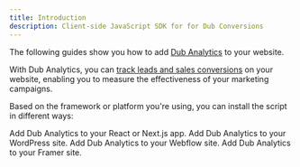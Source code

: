 ```yaml
---
title: Introduction
description: Client-side JavaScript SDK for for Dub Conversions
---
```


The following guides show you how to add [Dub Analytics](https://github.com/dubinc/analytics) to your website.

With Dub Analytics, you can [track leads and sales conversions](/conversions/quickstart) on your website, enabling you to measure the effectiveness of your marketing campaigns.

Based on the framework or platform you're using, you can install the script in different ways:

<CardGroup>
  <Card
    title="React"
    icon="react"
    href="/sdks/client-side/installation-guides/react"
    horizontal
  >
    Add Dub Analytics to your React or Next.js app.
  </Card>
  <Card
    title="WordPress"
    icon="wordpress"
    href="/sdks/client-side/installation-guides/wordpress"
    horizontal
  >
    Add Dub Analytics to your WordPress site.
  </Card>
  <Card
    title="Webflow"
    icon="webflow"
    href="/sdks/client-side/installation-guides/webflow"
    horizontal
  >
    Add Dub Analytics to your Webflow site.
  </Card>
  <Card
    title="Framer"
    icon="framer"
    href="/sdks/client-side/installation-guides/framer"
    horizontal
  >
    Add Dub Analytics to your Framer site.
  </Card>
</CardGroup>
